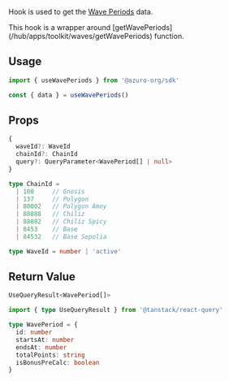 
Hook is used to get the [Wave Periods](/hub/apps/guides/azuro-waves#fetch-existing-periods-of-a-wave) data.

<Callout type="info">
  This hook is a wrapper around [getWavePeriods](/hub/apps/toolkit/waves/getWavePeriods) function.
</Callout>

## Usage

```ts
import { useWavePeriods } from '@azuro-org/sdk'

const { data } = useWavePeriods()
```

## Props

```ts
{
  waveId?: WaveId
  chainId?: ChainId
  query?: QueryParameter<WavePeriod[] | null>
}
```

```ts
type ChainId = 
  | 100     // Gnosis
  | 137     // Polygon
  | 80002   // Polygon Amoy
  | 88888   // Chiliz
  | 88882   // Chiliz Spicy
  | 8453    // Base
  | 84532   // Base Sepolia

type WaveId = number | 'active'
```

## Return Value

```ts
UseQueryResult<WavePeriod[]>
```

```ts
import { type UseQueryResult } from '@tanstack/react-query'

type WavePeriod = {
  id: number
  startsAt: number
  endsAt: number
  totalPoints: string
  isBonusPreCalc: boolean
}
```
